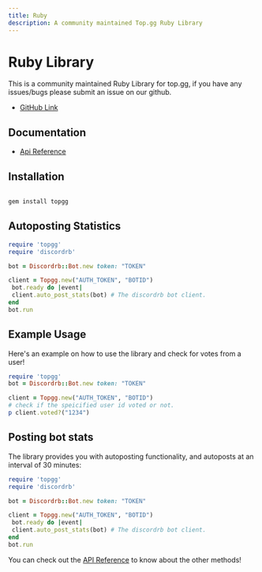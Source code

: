 ```yaml
---
title: Ruby
description: A community maintained Top.gg Ruby Library
---
```


# Ruby Library

This is a community maintained Ruby Library for top.gg, if you have any issues/bugs please submit an issue on our github.

- [GitHub Link](https://github.com/top-gg/ruby-sdk)

## Documentation

- [Api Reference](https://rubydoc.info/gems/topgg/)

## Installation

```bash

gem install topgg

```

## Autoposting Statistics

```ruby
require 'topgg'
require 'discordrb'

bot = Discordrb::Bot.new token: "TOKEN"

client = Topgg.new("AUTH_TOKEN", "BOTID")
 bot.ready do |event|
 client.auto_post_stats(bot) # The discordrb bot client.
end
bot.run
```

## Example Usage

Here's an example on how to use the library and check for votes from a user!

```ruby
require 'topgg'
bot = Discordrb::Bot.new token: "TOKEN"

client = Topgg.new("AUTH_TOKEN", "BOTID")
# check if the speicified user id voted or not.
p client.voted?("1234")
```

## Posting bot stats
The library provides you with autoposting functionality, and autoposts at an interval of 30 minutes:
```ruby
require 'topgg'
require 'discordrb'

bot = Discordrb::Bot.new token: "TOKEN"

client = Topgg.new("AUTH_TOKEN", "BOTID")
 bot.ready do |event|
 client.auto_post_stats(bot) # The discordrb bot client.
end
bot.run
```
You can check out the [API Reference](https://rubydoc.info/gems/topgg/) to know about the other methods!
